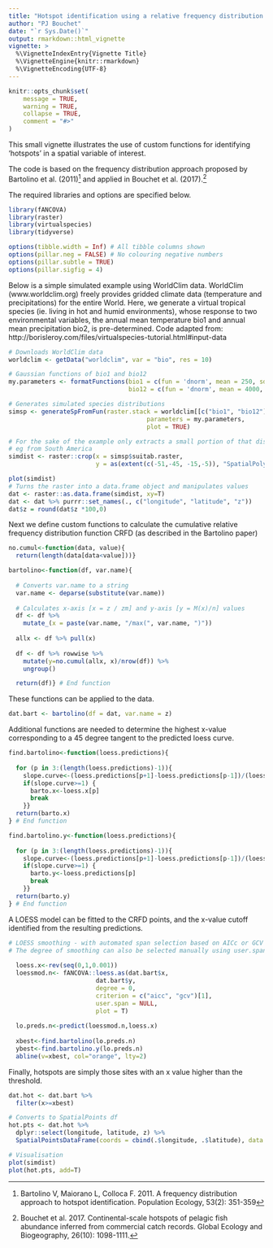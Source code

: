 ```yaml
---
title: "Hotspot identification using a relative frequency distribution approach"
author: "PJ Bouchet"
date: "`r Sys.Date()`"
output: rmarkdown::html_vignette
vignette: >
  %\VignetteIndexEntry{Vignette Title}
  %\VignetteEngine{knitr::rmarkdown}
  %\VignetteEncoding{UTF-8}
---
```


```r
knitr::opts_chunk$set(
	message = TRUE,
	warning = TRUE,
	collapse = TRUE,
	comment = "#>"
)
```

This small vignette illustrates the use of custom functions for identifying 'hotspots' in a spatial variable of interest. 

The code is based on the frequency distribution approach proposed by Bartolino et al. (2011)^[Bartolino V, Maiorano L, Colloca F. 2011. A frequency distribution approach to hotspot identification. Population Ecology, 53(2): 351-359] and applied in Bouchet et al. (2017).^[Bouchet et al. 2017. Continental-scale hotspots of pelagic fish abundance inferred from commercial catch records. Global Ecology and Biogeography, 26(10): 1098-1111.]

The required libraries and options are specified below.

```r
library(fANCOVA)
library(raster)
library(virtualspecies)
library(tidyverse)

options(tibble.width = Inf) # All tibble columns shown
options(pillar.neg = FALSE) # No colouring negative numbers
options(pillar.subtle = TRUE)
options(pillar.sigfig = 4)
```

Below is a simple simulated example using WorldClim data.
WorldClim (www.worldclim.org) freely provides gridded climate data (temperature and precipitations) for the entire World. Here, we generate a virtual tropical species (ie. living in hot and humid environments), whose response to two environmental variables, the annual mean temperature bio1 and annual mean precipitation bio2, is pre-determined. 
Code adapted from: http://borisleroy.com/files/virtualspecies-tutorial.html#input-data 

```r
# Downloads WorldClim data
worldclim <- getData("worldclim", var = "bio", res = 10)

# Gaussian functions of bio1 and bio12
my.parameters <- formatFunctions(bio1 = c(fun = 'dnorm', mean = 250, sd = 50),
                                 bio12 = c(fun = 'dnorm', mean = 4000, sd = 2000))

# Generates simulated species distributions
simsp <- generateSpFromFun(raster.stack = worldclim[[c("bio1", "bio12")]],
                                      parameters = my.parameters,
                                      plot = TRUE)

# For the sake of the example only extracts a small portion of that distribution
# eg from South America
simdist <- raster::crop(x = simsp$suitab.raster,
                        y = as(extent(c(-51,-45, -15,-5)), "SpatialPolygons"))

plot(simdist)
# Turns the raster into a data.frame object and manipulates values
dat <- raster::as.data.frame(simdist, xy=T)
dat <- dat %>% purrr::set_names(., c("longitude", "latitude", "z"))
dat$z = round(dat$z *100,0)

```

Next we define custom functions to calculate the cumulative relative frequency distribution function CRFD (as described in the Bartolino paper)

```r
no.cumul<-function(data, value){
  return(length(data[data<value]))}

bartolino<-function(df, var.name){
  
  # Converts var.name to a string
  var.name <- deparse(substitute(var.name))
  
  # Calculates x-axis [x = z / zm] and y-axis [y = M(x)/n] values 
  df <- df %>% 
    mutate_(x = paste(var.name, "/max(", var.name, ")"))
  
  allx <- df %>% pull(x)
    
  df <- df %>% rowwise %>%
    mutate(y=no.cumul(allx, x)/nrow(df)) %>%
    ungroup()

  return(df)} # End function
```

These functions can be applied to the data.

```r
dat.bart <- bartolino(df = dat, var.name = z)
```

Additional functions are needed to determine the highest x-value corresponding to a 45 degree tangent to the predicted loess curve.

```r
find.bartolino<-function(loess.predictions){
  
  for (p in 3:(length(loess.predictions)-1)){
    slope.curve<-(loess.predictions[p+1]-loess.predictions[p-1])/(loess.x[p+1]-loess.x[p-1])
    if(slope.curve>=1) {
      barto.x<-loess.x[p]
      break
    }}
  return(barto.x)
} # End function

find.bartolino.y<-function(loess.predictions){
  
  for (p in 3:(length(loess.predictions)-1)){
    slope.curve<-(loess.predictions[p+1]-loess.predictions[p-1])/(loess.x[p+1]-loess.x[p-1])
    if(slope.curve>=1) {
      barto.y<-loess.predictions[p]
      break
    }}
  return(barto.y)
} # End function
```

A LOESS model can be fitted to the CRFD points, and the x-value cutoff identified from the resulting predictions.

```r
# LOESS smoothing - with automated span selection based on AICc or GCV
# The degree of smoothing can also be selected manually using user.span
  
  loess.x<-rev(seq(0,1,0.001))
  loessmod.n<- fANCOVA::loess.as(dat.bart$x, 
                        dat.bart$y, 
                        degree = 0, 
                        criterion = c("aicc", "gcv")[1],
                        user.span = NULL, 
                        plot = T)
  
  lo.preds.n<-predict(loessmod.n,loess.x)
  
  xbest<-find.bartolino(lo.preds.n)
  ybest<-find.bartolino.y(lo.preds.n)
  abline(v=xbest, col="orange", lty=2)
```

Finally, hotspots are simply those sites with an x value higher than the threshold.

```r
dat.hot <- dat.bart %>% 
  filter(x>=xbest)

# Converts to SpatialPoints df
hot.pts <- dat.hot %>% 
  dplyr::select(longitude, latitude, z) %>% 
  SpatialPointsDataFrame(coords = cbind(.$longitude, .$latitude), data = .)

# Visualisation
plot(simdist)
plot(hot.pts, add=T)

```

